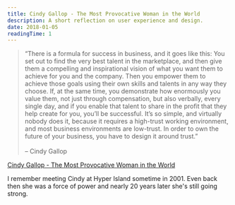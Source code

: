 ```yaml
---
title: Cindy Gallop - The Most Provocative Woman in the World
description: A short reflection on user experience and design.
date: 2018-01-05
readingTime: 1
---
```


>“There is a formula for success in business, and it goes like this: You set out to find the very best talent in the marketplace, and then give them a compelling and inspirational vision of what you want them to achieve for you and the company. Then you empower them to achieve those goals using their own skills and talents in any way they choose. If, at the same time, you demonstrate how enormously you value them, not just through compensation, but also verbally, every single day, and if you enable that talent to share in the profit that they help create for you, you’ll be successful. It’s so simple, and virtually nobody does it, because it requires a high-trust working environment, and most business environments are low-trust. In order to own the future of your business, you have to design it around trust.”<br><br>
– Cindy Gallop

[Cindy Gallop - The Most Provocative Woman in the World](https://mmlafleur.com/most-remarkable-women/cindy-gallop-sextech-fund-interview)

I remember meeting Cindy at Hyper Island sometime in 2001. Even back then she was a force of power and nearly 20 years later she's still going strong.
